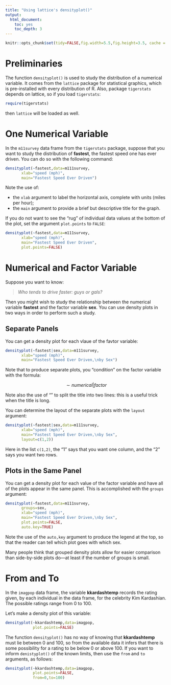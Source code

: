 ```yaml
---
title: "Using lattice's densityplot()"
output:
  html_document:
    toc: yes
    toc_depth: 3
---
```


```r
knitr::opts_chunk$set(tidy=FALSE,fig.width=5.5,fig.height=3.5, cache = TRUE)
```

# Preliminaries

The function `densityplot()` is used to study the distribution of a numerical variable.  It comes from the `lattice` package for statistical graphics, which is pre-installed with every distribution of R.  Also, package `tigerstats` depends on lattice, so if you load `tigerstats`:

```r
require(tigerstats)
```

then `lattice` will be loaded as well.

# One Numerical Variable

In the `m11survey` data frame from the `tigerstats` package, suppose that you want to study the distribution of **fastest**, the fastest speed one has ever driven.  You can do so with the following command:

```r
densityplot(~fastest,data=m111survey,
       xlab="speed (mph)",
       main="Fastest Speed Ever Driven")
```

Note the use of:

* the `xlab` argument to label the horizontal axis, complete with units (miles per hour);
* the `main` argument to provide a brief but descriptive title for the graph.

If you do not want to see the "rug" of individual data values at the bottom of the plot, set the argument `plot.points` to `FALSE`:

```r
densityplot(~fastest,data=m111survey,
       xlab="speed (mph)",
       main="Fastest Speed Ever Driven",
       plot.points=FALSE)
```

# Numerical and Factor Variable

Suppose you want to know:

  >*Who tends to drive faster:  guys or gals?*
  
Then you might wish to study the relationship between the numerical variable **fastest** and the factor variable **sex**.  You can use density plots in two ways in order to perform such a study.

## Separate Panels

You can get a density plot for each vlaue of the favtor variable:

```r
densityplot(~fastest|sex,data=m111survey,
       xlab="speed (mph)",
       main="Fastest Speed Ever Driven,\nby Sex")
```

Note that to produce separate plots, you "condition" on the factor variable with the formula:

$$\sim numerical \vert factor$$

Note also the use of "\n" to split the title into two lines:  this is a useful trick when the title is long.

You can determine the layout of the separate plots with the `layout` argument:

```r
densityplot(~fastest|sex,data=m111survey,
       xlab="speed (mph)",
       main="Fastest Speed Ever Driven,\nby Sex",
       layout=c(1,2))
```

Here in the list `c(1,2)`, the "1" says that you want one column, and the "2" says you want two rows.

## Plots in the Same Panel

You can get a density plot for each value of the factor variable and have all of the plots appear in the same panel.  This is accomplished with the `groups` argument:

```r
densityplot(~fastest,data=m111survey,
       groups=sex,
       xlab="speed (mph)",
       main="Fastest Speed Ever Driven,\nby Sex",
       plot.points=FALSE,
       auto.key=TRUE)
```

Note the use of the `auto,key` argument to produce the legend at the top, so that the reader can tell which plot goes with which sex.

Many people think that grouped density plots allow for easier comparison than side-by-side plots do---at least if the number of groups is small.

# From and To

In the `imagpop` data frame, the variable **kkardashtemp** records the rating given, by each individual in the data frame, for the celebrity Kim Kardashian.  The possible ratings range from 0 to 100.

Let's make a density plot of this variable:

```r
densityplot(~kkardashtemp,data=imagpop,
            plot.points=FALSE)
```

The function `densityplot()` has no way of knowing that **kkardashtemp** must lie between 0 and 100, so from the available data it infers that there is some possibility for a rating to be below 0 or above 100.  If you want to inform `denistyplot()` of the known limits, then use the `from` and `to` arguments, as follows:

```r
densityplot(~kkardashtemp,data=imagpop,
            plot.points=FALSE,
            from=0,to=100)
```

